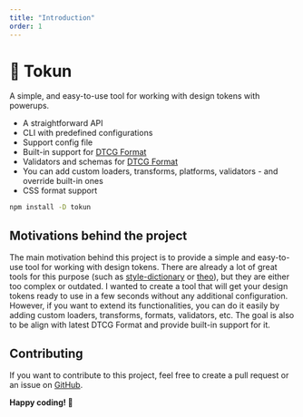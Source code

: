 ```yaml
---
title: "Introduction"
order: 1
---
```


# 🥷 Tokun

A simple, and easy-to-use tool for working with design tokens with powerups.

- A straightforward API
- CLI with predefined configurations
- Support config file
- Built-in support for [DTCG Format](https://tr.designtokens.org/format/)
- Validators and schemas for [DTCG Format](https://tr.designtokens.org/format/)
- You can add custom loaders, transforms, platforms, validators - and override built-in ones
- CSS format support

```bash
npm install -D tokun
```

## Motivations behind the project

The main motivation behind this project is to provide a simple and easy-to-use tool for working with design tokens.
There are already a lot of great tools for this purpose (such as [style-dictionary](https://www.npmjs.com/package/style-dictionary) or [theo](https://www.npmjs.com/package/theo)), but they are either too complex or outdated.
I wanted to create a tool that will get your design tokens ready to use in a few seconds without any additional configuration.
However, if you want to extend its functionalities, you can do it easily by adding custom loaders, transforms, formats, validators, etc.
The goal is also to be align with latest DTCG Format and provide built-in support for it.

## Contributing

If you want to contribute to this project, feel free to create a pull request or an issue on [GitHub](https://github.com/bartoszrajchert/tokun).

**Happy coding! 🚀**
